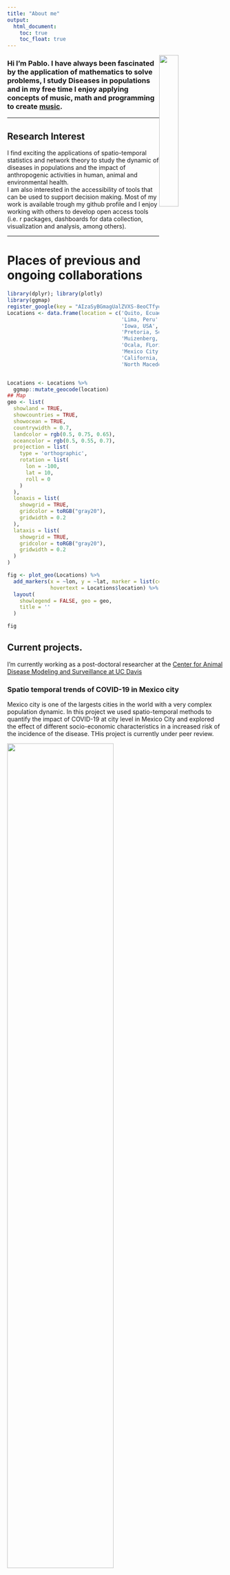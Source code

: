 ```yaml
---
title: "About me"
output:
  html_document:
    toc: true
    toc_float: true
---
```


<p>
<img src ="Images/Headshot.png" style="width:30%;float:right">

<h3>Hi I'm Pablo. I have always been fascinated by the application of mathematics to solve problems, I study Diseases in populations and in my free time I enjoy applying concepts of music, math and programming to create [music](https://linktr.ee/synthesaurio).</h3>
</p>

  
  
________________________


## Research Interest

I find exciting the applications of spatio-temporal statistics and network theory to study the dynamic of diseases in populations and the impact of anthropogenic activities in human, animal and environmental health.  
I am also interested in the accessibility of tools that can be used to support decision making. Most of my work is available trough my github profile and I enjoy working with others to develop open access tools (i.e. r packages, dashboards for data collection, visualization and analysis, among others). 

________________________

# Places of previous and ongoing collaborations

```r
library(dplyr); library(plotly)
library(ggmap)
register_google(key = "AIzaSyBGmagUalZVXS-8eoCTfyoGYm_m6AxcEt8", write = TRUE)
Locations <- data.frame(location = c('Quito, Ecuador', 
                                     'Lima, Peru',
                                     'Iowa, USA',
                                     'Pretoria, South Africa',
                                     'Muizenberg, South Africa', 
                                     'Ocala, FLorida, USA',
                                     'Mexico City, Mexico', 'Monterrey, Nuevo Leon, Mexico',
                                     'California, USA',
                                     'North Macedonia'))


Locations <- Locations %>%
  ggmap::mutate_geocode(location)
## Map
geo <- list(
  showland = TRUE,
  showcountries = TRUE,
  showocean = TRUE,
  countrywidth = 0.7,
  landcolor = rgb(0.5, 0.75, 0.65),
  oceancolor = rgb(0.5, 0.55, 0.7),
  projection = list(
    type = 'orthographic',
    rotation = list(
      lon = -100,
      lat = 10,
      roll = 0
    )
  ),
  lonaxis = list(
    showgrid = TRUE,
    gridcolor = toRGB("gray20"),
    gridwidth = 0.2
  ),
  lataxis = list(
    showgrid = TRUE,
    gridcolor = toRGB("gray20"),
    gridwidth = 0.2
  )
)

fig <- plot_geo(Locations) %>% 
  add_markers(x = ~lon, y = ~lat, marker = list(color = "red"),
              hovertext = Locations$location) %>% 
  layout(
    showlegend = FALSE, geo = geo,
    title = ''
  )

fig
```

## Current projects.

I'm currently working as a post-doctoral researcher at the [Center for Animal Disease Modeling and Surveillance at UC Davis](https://cadms.vetmed.ucdavis.edu/)  
  
  
### Spatio temporal trends of COVID-19 in Mexico city
  
Mexico city is one of the largests cities in the world with a very complex population dynamic. In this project we used spatio-temporal methods to quantify the impact of COVID-19 at city level in Mexico City and explored the effect of different socio-economic characteristics in a increased risk of the incidence of the disease. THis project is currently under peer review.  

<img src="Images/COVIDMx.png" style="width:70%" align="center">
  
  
### The impact of PRRS in the swine industry

Porcine reproductive and respiratory syndrome is a disease that affects the swine industry and has been a challenge to control in north america. In this project we developed a intra farm agent based model to estimate the effect of interventions to reduce the impact of the disease.   

<img src="Images/PRRS_Model.png" style="width:70%" align="center">


### Foot and mouth disease modeling in Ecuador.  

Foot and mouth disease(FMD) is a viral disease that affects cloven hoofed animals such as cows, pigs, sheep, among other domestic and wildlife ruminants. The importance of the disease is in the economic impact for affected countries. There has been great advances towards the eradication of the disease in South America in the last couple of years. Ecuador is in the last phase of eradication and the veterinary services is working hard on the eradication program. In this project in collaboration with AGROCALIDAD and PANAFTOSA, we apply tools from network theory and geostatistics to to develop tools that inform decision making.  
  
<img src="Images/Ecuador.jpeg" style="width:50%" align="center">

________________________

## Other Side Quests.

### Consulting 

Since 2018, I also collaborate as consultant for the Veterinary Center for Clinical Trials of the Veterinary Teaching Hospital of UC Davis. As part of my work there I assist on study design, sample size estimation and data analysis. You can [book me](https://www.picktime.com/6b6b1cbf-8f49-47a6-9a39-65573880dd13) trough my department website 

### Development of web applications.
  
I am interested in the development of applications to make more accessible research and analysis of information. In the past I've developed applications for data collection, risk assessment, and visualization of complex data sets.


<img src="Images/Sidequests/NM_Dashboard.png" style="width:300px;"><img src="Images/Sidequests/RA_Dashboard.png" style="width:300px;"><img src="Images/Sidequests/SNA_SA_Dashboard.png" style="width:300px;">

________________________



## Previous projects

### Testing and Vaccination to reduce the impact of COVID 19 in nursery homes. 

Residents of long-term care facilities have experienced a disproportionate burden of the COVID-19 pandemic. In this project we use Agent based modeling to explore the interventions such as testing and vaccination in reducing the impact of COVID-19 outbreaks in nursery homes. Pre print for this project can be found in this [Link](https://www.medrxiv.org/content/10.1101/2021.03.22.21254125v1)

<img src="Images/COVIDNH/COVIDNHSchematics.png" style="width:50%" align="center">


### Classical Swine Fever in Peru.
Classical Swine Fever is a viral disease that affects the swine industry. In Peru, the disease is endemic and there is a current vaccination program. We applied methodologies from network theory and regression analysis to investigate the asociation of the incidence of the disaese with socio economic factors and the networ structure, and evaluate the vaccination program.  
  
<img src="Images/Peru.jpg" style="width:30%" align="center">

________________________


